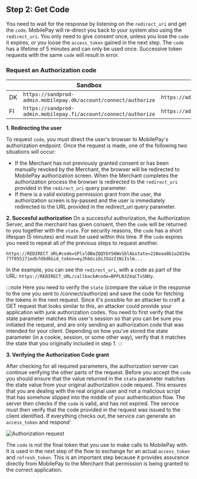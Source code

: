 ## Step 2: Get Code

You need to wait for the response by listening on the `redirect_uri` and get the `code`. MobilePay will re-direct you back to your system also using the `redirect_uri`. You only need to give consent once, unless you lose the `code` it expires, or you loose the `access_token` gained in the next step. The `code` has a lifetime of 5 minutes and can only be used once. Successive token requests with the same `code` will result in error.

### Request an Authorization code 
| | Sandbox | Production |
|-|---------|------------|
|DK | `https://sandprod-admin.mobilepay.dk/account/connect/authorize` | `https://admin.mobilepay.dk/account/connect/authorize`|
|FI| `https://sandprod-admin.mobilepay.fi/account/connect/authorize` | `https://admin.mobilepay.fi/account/connect/authorize` |

**1. Redirecting the user**

To request `code`, you must direct the user's browser to MobilePay's authorization endpoint. Once the request is made, one of the following two situations will occur:

* If the Merchant has not previously granted consent or has been manually revoked by the Merchant, the browser will be redirected to MobilePay authorization screen. When the Merchant completes the authorization process the browser is redirected to the `redirect_uri` provided in the `redirect_uri` query parameter.
* If there is a valid existing permission grant from the user, the authorization screen is by-passed and the user is immediately redirected to the URL provided in the redirect_uri query parameter.

**2. Succesful authorization**
On a successful authorization, the Authorization Server, and the merchant has given consent, then the `code` will be returned to you together with the `state`. For security reasons, the `code` has a short lifespan (5 minutes) and must be used within this time. If the `code` expires you need to repeat all of the previous steps to request another.

`https://REDIRECT_URL#code=SPlxlOBeZQQYbYS6WxSblA&state=228eaa0b1a2819a77f055171edb7d9d6&id_token=eyJhbGciOiJSUzI1NiIslm...`

In the example, you can see the `redirect_uri`, with a code as part of the URL: `https://REDIRECT_URL/callback#code=BPPLN3Z4qCTvSNOy`. 

:::note
Here you need to verify the `state` (compare the value in the response to the one you sent to /connect/authorize) and save the code for fetching the tokens in the next request. 
Since it's possible for an attacker to craft a GET request that looks similar to this, an attacker could provide your application with junk authorization codes. You need to first verify that the state parameter matches this user's session so that you can be sure you initiated the request, and are only sending an authorization code that was intended for your client.
Depending on how you've stored the state parameter (in a cookie, session, or some other way), verify that it matches the state that you originally included in step 1. 
::: 

**3. Verifying the Authorization Code grant**

After checking for all required parameters, the authorization server can continue verifying the other parts of the request. Before you accept the `code` you should ensure that the value returned in the `state` parameter matches the state value from your original authorization code request. This ensures that you are dealing with the real original user and not a malicious script that has somehow slipped into the middle of your authentication flow. The server then checks if the `code` is valid, and has not expired. The service must then verify that the code provided in the request was issued to the client identified. If everything checks out, the service can generate an `access_token` and respond'

![Authorization request](/img/oicd-authorization.png)

The `code` is not the final token that you use to make calls to MobilePay with.  It is used in the next step of the flow to exchange for an actual `access_token` and `refresh_token`. This is an important step because it provides assurance directly from MobilePay to the Merchant that permission is being granted to the correct application.
